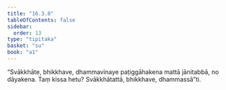 ```yaml
---
title: "16.3.8"
tableOfContents: false
sidebar:
  order: 13
type: "tipitaka"
basket: "su"
book: "a1"
---
```



<DynamicBreadcrumb />

<Division number="315" book="a1" bookNo="15" page="36">

<Paragraph number="404" book="a1">
“Svākkhāte, bhikkhave, dhammavinaye paṭiggāhakena mattā jānitabbā, no dāyakena. Taṃ kissa hetu? Svākkhātattā, bhikkhave, dhammassā”ti.
</Paragraph>
</Division>